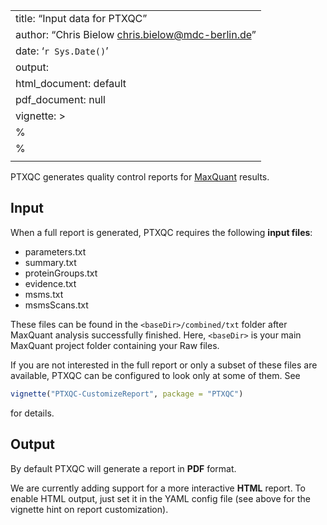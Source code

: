 ﻿---
title: "Input data for PTXQC"
author: "Chris Bielow <chris.bielow@mdc-berlin.de>"
date: '`r Sys.Date()`'
output:
  html_document: default
  pdf_document: null
vignette: >
  %\VignetteIndexEntry{Input data for PTXQC}
  %\VignetteEngine{knitr::rmarkdown}
  \usepackage[utf8]{inputenc}
---

PTXQC generates quality control reports for [MaxQuant] results.

## Input

When a full report is generated, PTXQC requires the following **input files**:
  
  - parameters.txt
  - summary.txt
  - proteinGroups.txt
  - evidence.txt
  - msms.txt
  - msmsScans.txt

These files can be found in the `<baseDir>/combined/txt` folder after MaxQuant analysis successfully finished.
Here, `<baseDir>` is your main MaxQuant project folder containing your Raw files.

If you are not interested in the full report or only a subset of these files are available,
PTXQC can be configured to look only at some of them. See
```r
vignette("PTXQC-CustomizeReport", package = "PTXQC")
```
for details.

## Output

By default PTXQC will generate a report in **PDF** format.

We are currently adding support for a more interactive **HTML** report. To enable HTML output,
just set it in the YAML config file (see above for the vignette hint on report customization).

  [MaxQuant]: http://www.maxquant.org